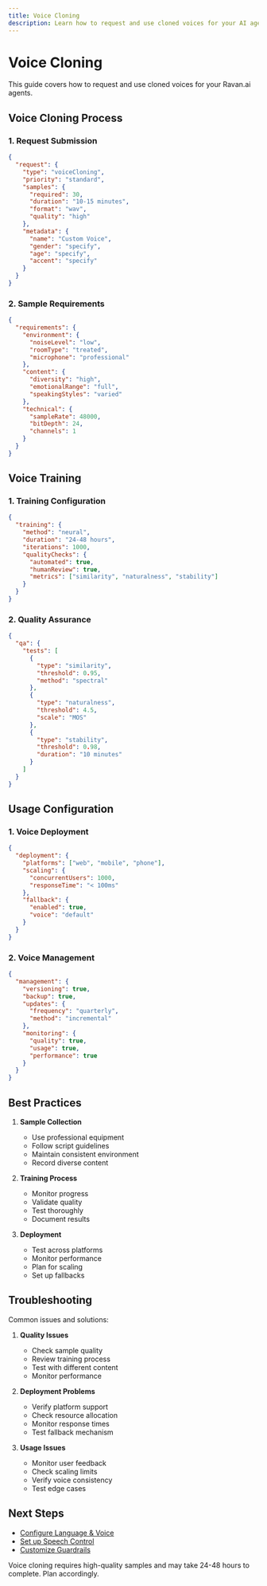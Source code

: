 ```yaml
---
title: Voice Cloning
description: Learn how to request and use cloned voices for your AI agents
---
```


# Voice Cloning

This guide covers how to request and use cloned voices for your Ravan.ai agents.

## Voice Cloning Process

### 1. Request Submission

```json
{
  "request": {
    "type": "voiceCloning",
    "priority": "standard",
    "samples": {
      "required": 30,
      "duration": "10-15 minutes",
      "format": "wav",
      "quality": "high"
    },
    "metadata": {
      "name": "Custom Voice",
      "gender": "specify",
      "age": "specify",
      "accent": "specify"
    }
  }
}
```

### 2. Sample Requirements

```json
{
  "requirements": {
    "environment": {
      "noiseLevel": "low",
      "roomType": "treated",
      "microphone": "professional"
    },
    "content": {
      "diversity": "high",
      "emotionalRange": "full",
      "speakingStyles": "varied"
    },
    "technical": {
      "sampleRate": 48000,
      "bitDepth": 24,
      "channels": 1
    }
  }
}
```

## Voice Training

### 1. Training Configuration

```json
{
  "training": {
    "method": "neural",
    "duration": "24-48 hours",
    "iterations": 1000,
    "qualityChecks": {
      "automated": true,
      "humanReview": true,
      "metrics": ["similarity", "naturalness", "stability"]
    }
  }
}
```

### 2. Quality Assurance

```json
{
  "qa": {
    "tests": [
      {
        "type": "similarity",
        "threshold": 0.95,
        "method": "spectral"
      },
      {
        "type": "naturalness",
        "threshold": 4.5,
        "scale": "MOS"
      },
      {
        "type": "stability",
        "threshold": 0.98,
        "duration": "10 minutes"
      }
    ]
  }
}
```

## Usage Configuration

### 1. Voice Deployment

```json
{
  "deployment": {
    "platforms": ["web", "mobile", "phone"],
    "scaling": {
      "concurrentUsers": 1000,
      "responseTime": "< 100ms"
    },
    "fallback": {
      "enabled": true,
      "voice": "default"
    }
  }
}
```

### 2. Voice Management

```json
{
  "management": {
    "versioning": true,
    "backup": true,
    "updates": {
      "frequency": "quarterly",
      "method": "incremental"
    },
    "monitoring": {
      "quality": true,
      "usage": true,
      "performance": true
    }
  }
}
```

## Best Practices

1. **Sample Collection**
   - Use professional equipment
   - Follow script guidelines
   - Maintain consistent environment
   - Record diverse content

2. **Training Process**
   - Monitor progress
   - Validate quality
   - Test thoroughly
   - Document results

3. **Deployment**
   - Test across platforms
   - Monitor performance
   - Plan for scaling
   - Set up fallbacks

## Troubleshooting

Common issues and solutions:

1. **Quality Issues**
   - Check sample quality
   - Review training process
   - Test with different content
   - Monitor performance

2. **Deployment Problems**
   - Verify platform support
   - Check resource allocation
   - Monitor response times
   - Test fallback mechanism

3. **Usage Issues**
   - Monitor user feedback
   - Check scaling limits
   - Verify voice consistency
   - Test edge cases

## Next Steps

- [Configure Language & Voice](/configuration/language-voice)
- [Set up Speech Control](/configuration/speech-control)
- [Customize Guardrails](/configuration/guardrails)

<Callout type="warning">
  Voice cloning requires high-quality samples and may take 24-48 hours to complete. Plan accordingly. 